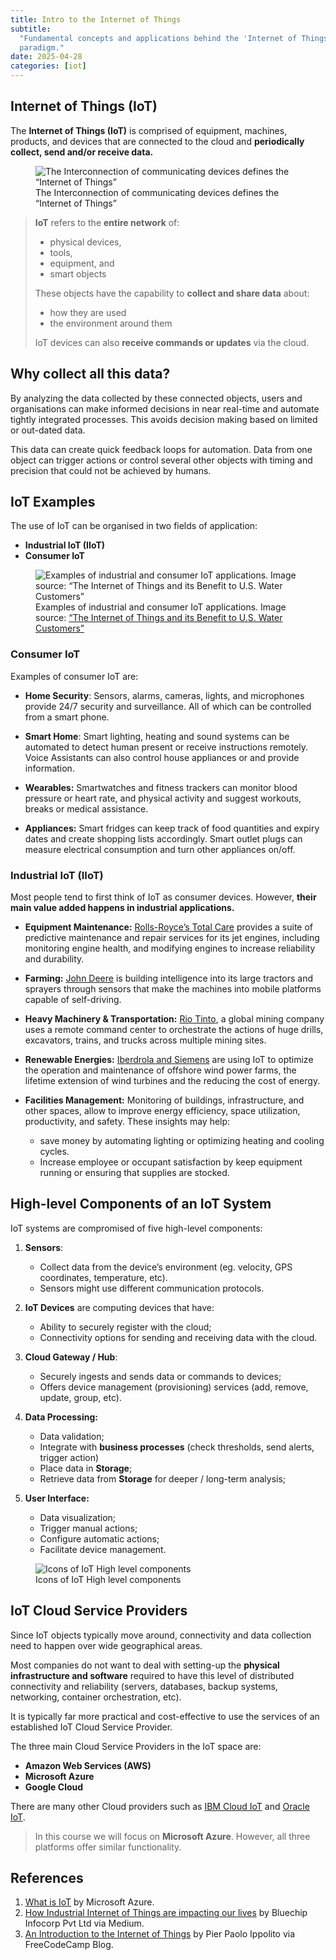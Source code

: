 ```yaml
---
title: Intro to the Internet of Things
subtitle:
  "Fundamental concepts and applications behind the 'Internet of Things'
  paradigm."
date: 2025-04-28
categories: [iot]
---
```


## Internet of Things (IoT)

The **Internet of Things (IoT)** is comprised of equipment, machines, products,
and devices that are connected to the cloud and **periodically collect, send
and/or receive data.**

::: {.column-margin}
![The Interconnection of communicating devices defines the "Internet of Things"](../assets/iot-banner.webp)
:::

> **IoT** refers to the **entire network** of:
>
> - physical devices,
> - tools,
> - equipment, and
> - smart objects
>
> These objects have the capability to **collect and share data** about:
>
> - how they are used
> - the environment around them
>
> IoT devices can also **receive commands or updates** via the cloud.

## Why collect all this data?

By analyzing the data collected by these connected objects, users and
organisations can make informed decisions in near real-time and automate tightly
integrated processes. This avoids decision making based on limited or out-dated
data.

This data can create quick feedback loops for automation. Data from one object
can trigger actions or control several other objects with timing and precision
that could not be achieved by humans.

## IoT Examples

The use of IoT can be organised in two fields of application:

- **Industrial IoT (IIoT)**
- **Consumer IoT**

::: {.column-margin}
![Examples of industrial and consumer IoT applications. Image source: ["The Internet of Things and its Benefit to U.S. Water Customers"][source-location]](../assets/1-iot-intro-industrial-vs-consumer.png)
:::

[source-location]:
  https://www.kuritaamerica/the-splash/the-internet-of-things-and-its-benefit-to-us-water-customers

### Consumer IoT

Examples of consumer IoT are:

- **Home Security**: Sensors, alarms, cameras, lights, and microphones provide
  24/7 security and surveillance. All of which can be controlled from a smart
  phone.

- **Smart Home**: Smart lighting, heating and sound systems can be automated to
  detect human present or receive instructions remotely. Voice Assistants can
  also control house appliances or and provide information.

- **Wearables:** Smartwatches and fitness trackers can monitor blood pressure or
  heart rate, and physical activity and suggest workouts, breaks or medical
  assistance.

- **Appliances:** Smart fridges can keep track of food quantities and expiry
  dates and create shopping lists accordingly. Smart outlet plugs can measure
  electrical consumption and turn other appliances on/off.

### Industrial IoT (IIoT)

Most people tend to first think of IoT as consumer devices. However, **their
main value added happens in industrial applications.**

- **Equipment Maintenance:**
  [Rolls-Royce’s Total Care](https://www.rolls-royce.com/media/press-releases/2016/11-07-2016-rr-takes-totalcare-digital-with-microsoft-and-singapore-airlines.aspx)
  provides a suite of predictive maintenance and repair services for its jet
  engines, including monitoring engine health, and modifying engines to increase
  reliability and durability.

- **Farming:** [John Deere](https://www.iotforall.com/ces-2021-john-deere) is
  building intelligence into its large tractors and sprayers through sensors
  that make the machines into mobile platforms capable of self-driving.

- **Heavy Machinery & Transportation:**
  [Rio Tinto](https://www.iotforall.com/iot-is-reshaping-heavy-industry), a
  global mining company uses a remote command center to orchestrate the actions
  of huge drills, excavators, trains, and trucks across multiple mining sites.

- **Renewable Energies:**
  [Iberdrola and Siemens](https://www.nsenergybusiness.com/features/iot-wind-power/)
  are using IoT to optimize the operation and maintenance of offshore wind power
  farms, the lifetime extension of wind turbines and the reducing the cost of
  energy.

- **Facilities Management:** Monitoring of buildings, infrastructure, and other
  spaces, allow to improve energy efficiency, space utilization, productivity,
  and safety. These insights may help:
  - save money by automating lighting or optimizing heating and cooling cycles.
  - Increase employee or occupant satisfaction by keep equipment running or
    ensuring that supplies are stocked.

## High-level Components of an IoT System

IoT systems are compromised of five high-level components:

1.  **Sensors**:

    - Collect data from the device's environment (eg. velocity, GPS coordinates,
      temperature, etc).
    - Sensors might use different communication protocols.

2.  **IoT Devices** are computing devices that have:

    - Ability to securely register with the cloud;
    - Connectivity options for sending and receiving data with the cloud.

3.  **Cloud Gateway / Hub**:

    - Securely ingests and sends data or commands to devices;
    - Offers device management (provisioning) services (add, remove, update,
      group, etc).

4.  **Data Processing:**

    - Data validation;
    - Integrate with **business processes** (check thresholds, send alerts,
      trigger action)
    - Place data in **Storage**;
    - Retrieve data from **Storage** for deeper / long-term analysis;

5.  **User Interface:**
    - Data visualization;
    - Trigger manual actions;
    - Configure automatic actions;
    - Facilitate device management.

::: {.column-margin}
![Icons of IoT High level components](../assets/iot-high-components.png)
:::

## IoT Cloud Service Providers

Since IoT objects typically move around, connectivity and data collection need
to happen over wide geographical areas.

Most companies do not want to deal with setting-up the **physical infrastructure
and software** required to have this level of distributed connectivity and
reliability (servers, databases, backup systems, networking, container
orchestration, etc).

It is typically far more practical and cost-effective to use the services of an
established IoT Cloud Service Provider.

The three main Cloud Service Providers in the IoT space are:

- **Amazon Web Services (AWS)**
- **Microsoft Azure**
- **Google Cloud**

There are many other Cloud providers such as
[IBM Cloud IoT](https://www.ibm.com/cloud/internet-of-things) and
[Oracle IoT](https://www.oracle.com/internet-of-things/).

> In this course we will focus on **Microsoft Azure**. However, all three
> platforms offer similar functionality.


## References

1. [What is IoT](https://azure.microsoft.com/en-us/overview/internet-of-things-iot/what-is-the-internet-of-things/)
   by Microsoft Azure.
2. [How Industrial Internet of Things are impacting our lives](https://medium.com/@jaydev_21091/how-industrial-internet-of-things-are-impacting-our-lives-8af4163530ce)
   by Bluechip Infocorp Pvt Ltd via Medium.
3. [An Introduction to the Internet of Things](https://www.freecodecamp.org/news/introduction-to-iot-internet-of-things/)
   by Pier Paolo Ippolito via FreeCodeCamp Blog.

